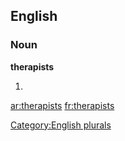 
==English==

===Noun===
'''therapists'''

# {{plural of|[[therapist]]}}

[[Category:English plurals]]

[[ar:therapists]]
[[fr:therapists]]